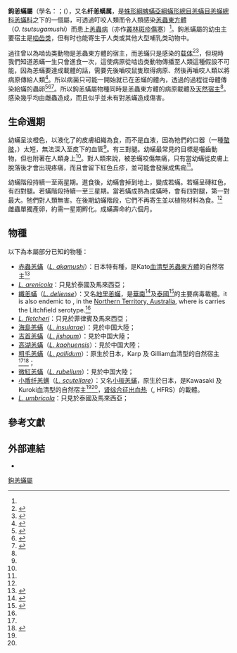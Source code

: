 {{Automatic taxobox
 | taxon = Leptotrombidium
 | authority = Nagayo ''et al.'', 1916
}}

'''鉤恙蟎屬'''（學名：{{lang|la|''Leptotrombidium''}}；({{IPAc-en|ˌ|l|ɛ|p|t|oʊ|t|r|ɒ|m|ˈ|b|ɪ|d|i|ə|m}}{{refn|{{Dictionary.com|access-date=2016-01-23|Leptotrombidium}}}}），又名'''纤恙螨属'''{{r|Zhang et al 2002}}，是[[蛛形綱|蛛形綱]][[蜱蟎亞綱|蜱蟎亞綱]][[蟎形總目|蟎形總目]][[恙蟎目|恙蟎目]][[恙蟎總科|恙蟎總科]][[恙蟎科|恙蟎科]]之下的一個屬，可透過叮咬人類而令人類感染[[恙蟲東方體|恙蟲東方體]]（''O. tsutsugamushi''）而患上[[恙蟲病|恙蟲病]]（亦作[[叢林斑疹傷寒|叢林斑疹傷寒]]）<ref name="IASR"/>。鉤恙蟎屬的幼虫主要宿主是[[啮齿类|啮齿类]]，但有时也能寄生于人类或其他大型哺乳类动物中。

過往曾以為啮齿类動物是恙蟲東方體的宿主，而恙蟎只是感染的[[载体_(生物学)|载体]]<ref>{{cite journal|author=Philip CB|title=Tsutsugamushi disease (scrub typhus) in World War II|journal=J Parasitol|year=1948|volume=34|issue=3|pages=169–191|doi=10.2307/3273264|jstor=3273264}}</ref><ref>{{cite journal|journal=J Immunol|year=1948|volume=59|pages=109–114|title=The long persistence of ''Rickettsia orientalis'' in the blood and tissues of infected animals|author=Fox JP|url=http://www.jimmunol.org/cgi/content/abstract/59/2/109|issue=2}}</ref>，但現時我們知道恙蟎一生只會進食一次，這使病原從啮齿类動物傳播至人類這種假設不可能，因為恙蟎要達成載體的話，需要先後嚙咬鼠隻取得病原、然後再嚙咬人類以將病原傳給人類<ref name="Pham">{{cite journal|author=Pham XD, Suzuki H, Takaoka H|title=Distribution of unengorged larvae of ''Leptotrombidium pallidum'' and other species in and around the rodent nest holes|journal=Southeast Asian J Trop Med Public Health|volume=32|issue=3|pages=553–57|pmid=11944716|year=2001}}</ref>。所以病菌只可能一開始就已在恙蟎的體內，透過{{tsl|en|transovarial transmission||產卵}}的過程從母體傳染給蟎的蟲卵<ref>{{cite journal|author=Walker JS, Chan CT, Manikumaran C, Elisberg BL|year=1975|title=Attempts to infect and demonstrate transovarial transmission of ''R. tsutsugamushi'' in three species of Leptotrombidium mites|journal=Ann NY Acad Sci|volume=266|pages=80–90|doi=10.1111/j.1749-6632.1975.tb35090.x}}</ref><ref>{{cite journal|author=Takahashi M, Murata M, Nogami S, Hori E, Kawamura A, Tanaka H|year=1988|title=Transovarial transmission of ''Rickettsia tsutsugamushi'' in ''Leptotrombidium pallidum'' successively reared in the laboratory|journal=Jpn J Exp Med|volume=58|pages=213–218}}</ref><ref>{{cite journal |title=Vertical transmission of ''Orientia tsutsugamushi'' in two lines of naturally infected ''Leptotrombidium deliense'' (Acari: Trombiculidae) |url=https://archive.org/details/sim_journal-of-medical-entomology_2001-01_38_1/page/n20 |authors=Frances SP, Watcharapichat P, Phulsuksombati D |year=2001 |journal=J Med Entomol |volume=38 |issue=1 |pages=17–21 |pmid=11268685 |doi=10.1603/0022-2585-38.1.17 |language=en }}</ref>。所以鉤恙蟎屬物種同時是恙蟲東方體的病原載體及[[自然宿主|天然宿主]]<ref name="Pham"/>。感染幾乎均由雌蟲造成{{r|Roberts et al 1977}}，而且似乎並未有對恙蟎造成傷害。

== 生命週期 ==
幼蟎呈淡橙色，以液化了的皮膚組織為食，而不是血液，因為牠們的口器（一種[[螯肢|螯肢]]，{{lang|la|chelicerae}}）太短，無法深入至皮下的血管<ref name="Roberts et al 1975" />。有三對腿。幼蟎最常見的目標是囓齒動物，但也附著在人類身上<ref name="Pham"/>。對人類來說，被恙蟎咬傷無痛，只有當幼蟎從皮膚上脫落後才會出現疼痛，而且會留下紅色丘疹，並可能會發展成焦痂<ref name="Kitaoka et al 1974" />。

幼蟎階段持續一至兩星期。進食後，幼蟎會掉到地上，變成若蟎。若蟎呈磚紅色，有四對腿。若蟎階段持續一至三星期。當若蟎成熟為成蟎時，會有四對腿，第一對最大。牠們對人類無害。在後期幼蟎階段，它們不再寄生並以植物材料為食。<ref name="Takahashi et al 2003"/>
雌蟲單獨產卵，約需一星期孵化。成蟎壽命約六個月。

==物種==
以下為本屬部分已知的物種：
* [[赤蟲恙蟎|赤蟲恙蟎]]（''[[Leptotrombidium_akamushi|L. akamushi]]''）：日本特有種{{r|Wang 2012}}，是Kato[[血清型|血清型]][[恙蟲東方體|恙蟲東方體]]的自然宿主<ref name="IASR">{{cite journal|title=Scrub typhus (tsutsugamushi disease) in Japan, 1996–2000|journal=Byogen Biseibutsu Kenshutsu Joho Geppo|volume=22|pages=211–212|year=2001|url=http://idsc.nih.go.jp/iasr/22/259/tpc259.html}}</ref>
* ''[[Leptotrombidium_arenicola|L. arenicola]]''{{r|Wang 2012}}：只見於泰國及馬來西亞；
* [[纖恙蟎|纖恙蟎]]（''[[Leptotrombidium_deliense|L. deliense]]''）：又名[[地里恙蟎|地里恙蟎]]{{r|Wang 2012}}，是[[華南|華南]]<ref>{{cite journal |url=http://www.tm.mahidol.ac.th/seameo/2001_32_3/18-2636.pdf |vauthors=Wang S, Jiang P, Huang J, etal |title=Demonstration of the natural foci of tsutsugamushi disease in Nan Peng Lie Islands in China |journal=The Southeast Asian journal of tropical medicine and public health |volume=32 |issue=3 |year=2001 |pages=541–46 |pmid=11944714 |access-date=2016-05-30 |archive-date=2009-03-18 |archive-url=https://web.archive.org/web/20090318030035/http://www.tm.mahidol.ac.th/seameo/2001_32_3/18-2636.pdf |dead-url=no }}</ref>及[[泰國|泰國]]<ref>{{cite journal|author=Frances SP, Watcharapichat P, Phulsuksombati D, Tanskul P, Linthicum KJ|year=1999|title=Seasonal occurrence of ''Leptotrombidium deliense'' (Acari: Trombiculidae) attached to sentinel rodents in an orchard near Bangkok, Thailand|url=https://archive.org/details/sim_journal-of-medical-entomology_1999-11_36_6/page/869|journal=J Med Entomol|volume=36|pages=869–874|pmid=10593093|issue=6}}</ref>的主要病毒載體。it is also endemic to {{tsl|en|Litchfield National Park||Litchfield Park}}, in the [[Northern_Territory,_Australia|Northern Territory, Australia]], where is carries the Litchfield serotype.<ref name="Odorico et al 1998"/>
* ''[[Leptotrombidium_fletcheri|L. fletcheri]]''{{r|Wang 2012}}：只見於菲律賓及馬來西亞；
* [[海島恙蟎|海島恙蟎]]（''[[Leptotrombidium_insularae|L. insularae]]''{{r|Wang 2012}}）：見於中国大陸{{r|Wang 2012}}；
* [[吉首恙蟎|吉首恙蟎]]（''[[Leptotrombidium_jishoum|L. jishoum]]''{{r|Wang 2012}}）：見於中国大陸{{r|Wang 2012}}；
* [[高湖恙蟎|高湖恙蟎]]（''[[Leptotrombidium_kaohuensis|L. kaohuensis]]''{{r|Wang 2012}}）：見於中国大陸{{r|Wang 2012}}；
* [[粗毛恙蟎|粗毛恙蟎]]（''[[Leptotrombidium_pallidum|L. pallidum]]''）：原生於日本{{r|Wang 2012}}，Karp 及 Gilliam血清型的自然宿主<ref name="IASR"/><ref name="Kawamori">{{cite journal |vauthors=Kawamori F, Akiyama M, Sugieda M, etal |title=Epidemiology of Tsutsugamushi disease in relation to the serotypes of Rickettsia tsutsugamushi isolated from patients, field mice, and unfed chiggers on the eastern slope of Mount Fuji, Shizuoka Prefecture, Japan|journal=J Clin Microbiol|volume=30|issue=11|pages=2842–2846|year=1992|url=http://jcm.asm.org/cgi/content/abstract/30/11/2842|pmid=1452653|pmc=270539}}</ref>；
* [[微紅恙蟎|微紅恙蟎]]（''[[Leptotrombidium_rubellum|L. rubellum]]''{{r|Wang 2012}}）：見於中国大陸{{r|Wang 2012}}；
* [[小盾纤恙螨|小盾纤恙螨]]（''[[Leptotrombidium_scutellare|L. scutellare]]''{{r|Zhang et al 2002}}）：又名[[小板恙蟎|小板恙蟎]]{{r|Wang 2012}}，原生於日本，是Kawasaki 及 Kuroki血清型的自然宿主<ref name="IASR"/><ref name="Kawamori"/>，[[肾综合征出血热|肾综合征出血热]]（{{lang|en|hemorrhagic fever with renal syndrome}}, HFRS）的載體{{r|Zhang et al 2002}}。
* ''[[Leptotrombidium_umbricola|L. umbricola]]''{{r|Wang 2012}}：只見於泰國及馬來西亞；

==參考文獻==
{{reflist|32em|refs=
<ref name="Kitaoka et al 1974">{{cite journal
 | authors = Kitaoka M, Asanuma K, Otsuji J
 | title = Transmission of Rickettsia orientalis to man by Leptotrombidium akamushi at a scrub typhus endemic area in Akita Prefecture, Japan
 | journal = Am J Trop Med Hyg
 | year = 1974
 | volume = 23 | issue = 5 | pages = 993–9
 | pmid = 4451238 |language=en
}}</ref>
<ref name="Odorico et al 1998">{{cite journal
|doi=10.3201/eid0404.980416
|vauthors=Odorico DM, Graves SR, Currie B, etal
|title=New Orientia tsutsugamushi strain from scrub typhus in Australia
|journal=Emerg Infect Dis
|year=1998
|volume=4
|issue=4
|url=http://www.cdc.gov/ncidod/eid/vol4no4/odorico.htm
|pmid=9866742
|pages=641–4
|pmc=2640248
|author=
|access-date=2016-05-30
|archive-url=https://web.archive.org/web/20100529201934/http://www.cdc.gov/ncidod/eid/vol4no4/odorico.htm
|archive-date=2010-05-29
|dead-url=yes |language=en }}</ref>
<ref name="Roberts et al 1975">
{{cite journal
| title = Distribution of ''Rickettsia tsutsugamushi'' in organs of ''Leptotrombidium (Leptotrombidium) fletcheri'' (Prostigmata: Trombiculidae)
| journal = J Med Entomol
| volume = 12
| issue = 3
| year = 1975
| pages = 345–348
| url = http://www.ingentaconnect.com/content/esa/jme/1975/00000012/00000003/art00015
 |vauthors=Roberts LW, Robinson DM, Rapmund G, etal
 | language = en }}</ref>
<ref name="Roberts et al 1977">{{cite journal
 |last1=Roberts |first1=LW
 |last2=Rapmund |first2=G
 |last3=Gadigan |first3=FG
 |year=1977
 |title=Sex ratios in ''Rickettsia tsutsugamushi''-infected and noninfected colonies of Leptotrombidium (Acari: Trombiculidae)
 |journal=J Med Entomol
 |volume=14 |issue=1 |pages=89–92
 |language=en }}</ref>
<ref name="Takahashi et al 2003">
{{cite journal
| title = Life cycle of ''Leptotrombidium pallidum'' (Acari: Trombiculidae), one of the vector mites of scrub typhus in Japan
 |vauthors=Takahashi M, Misumi H, Urakami H, etal | journal = Ohara Sogo Byoin Nenpo
| volume = 45
| issue = 
| pages = 19–30
| year = 2003
}}</ref>
<ref name="Wang 2012">{{cite web
 |url=https://www.cdc.gov.tw/uploads/files/201205/e7a08362-939e-4306-b5b4-68f7ec8c90ad.pdf |format=PDF
 |author=王錫杰 |year=2012
 |title=恙蟲病病媒之種類與生態
 |publisher=衛生署疾病管制局研究檢驗中心
 |date=2012-05-22 |access-date=2021-09-27 |language=zh-hant }}</ref>
<ref name="Zhang et al 2002">{{cite journal
 |url=http://www.pubhealth.org.cn/cn/magazine_data/zhyf2002/0204pdf/020405.pdf
 |author1=[[張雲_(動物學家)|张云]] |author2=[[朱进|朱进]] |author3=[[邓小昭|邓小昭]] |author4=[[吴光华|吴光华]] |author5=[[张家驹|张家驹]] |author6=[[周燕萍|周燕萍]] |year=2002
 |title=革螨及恙螨体内肾综合征出血热病毒定位的研究
 |journal=[[中华预防医学杂志|中华预防医学杂志]] |volume=36 |issue=4
 |date=2002-07 |access-date=2019-11-08 |language=zh-hans }}</ref>
}}

==外部連結==
{{commonscat|Leptotrombidium}}
*{{Wikispecies-inline|Leptotrombidium}}
{{Acari}}
{{Taxonbar}}
[[Category:鉤恙蟎屬|]]